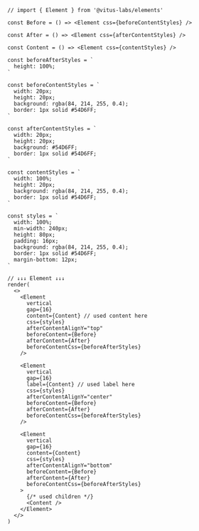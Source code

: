 ```tsx editor=false
// import { Element } from '@vitus-labs/elements'

const Before = () => <Element css={beforeContentStyles} />

const After = () => <Element css={afterContentStyles} />

const Content = () => <Element css={contentStyles} />

const beforeAfterStyles = `
  height: 100%;
`

const beforeContentStyles = `
  width: 20px;
  height: 20px;
  background: rgba(84, 214, 255, 0.4);
  border: 1px solid #54D6FF;
`

const afterContentStyles = `
  width: 20px;
  height: 20px;
  background: #54D6FF;
  border: 1px solid #54D6FF;
`

const contentStyles = `
  width: 100%;
  height: 20px;
  background: rgba(84, 214, 255, 0.4);
  border: 1px solid #54D6FF;
`

const styles = `
  width: 100%;
  min-width: 240px;
  height: 80px;
  padding: 16px;
  background: rgba(84, 214, 255, 0.4);
  border: 1px solid #54D6FF;
  margin-bottom: 12px;
`

// ↓↓↓ Element ↓↓↓
render(
  <>
    <Element
      vertical
      gap={16}
      content={Content} // used content here
      css={styles}
      afterContentAlignY="top"
      beforeContent={Before}
      afterContent={After}
      beforeContentCss={beforeAfterStyles}
    />

    <Element
      vertical
      gap={16}
      label={Content} // used label here
      css={styles}
      afterContentAlignY="center"
      beforeContent={Before}
      afterContent={After}
      beforeContentCss={beforeAfterStyles}
    />

    <Element
      vertical
      gap={16}
      content={Content}
      css={styles}
      afterContentAlignY="bottom"
      beforeContent={Before}
      afterContent={After}
      beforeContentCss={beforeAfterStyles}
    >
      {/* used children */}
      <Content />
    </Element>
  </>
)
```
